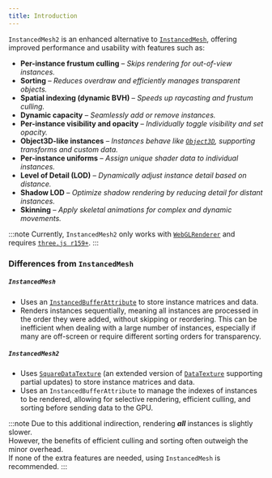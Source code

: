 ```yaml
---
title: Introduction
---
```


`InstancedMesh2` is an enhanced alternative to [`InstancedMesh`](https://threejs.org/docs/#api/en/objects/InstancedMesh), 
offering improved performance and usability with features such as:

- **Per-instance frustum culling** – *Skips rendering for out-of-view instances.*
- **Sorting** – *Reduces overdraw and efficiently manages transparent objects.*
- **Spatial indexing (dynamic BVH)** – *Speeds up raycasting and frustum culling.*
- **Dynamic capacity** – *Seamlessly add or remove instances.*
- **Per-instance visibility and opacity** – *Individually toggle visibility and set opacity.*
- **Object3D-like instances** – *Instances behave like [`Object3D`](https://threejs.org/docs/#api/en/core/Object3D), supporting transforms and custom data.*
- **Per-instance uniforms** – *Assign unique shader data to individual instances.*
- **Level of Detail (LOD)** – *Dynamically adjust instance detail based on distance.*
- **Shadow LOD** – *Optimize shadow rendering by reducing detail for distant instances.*
- **Skinning** – *Apply skeletal animations for complex and dynamic movements.*

:::note 
Currently, `InstancedMesh2` only works with [`WebGLRenderer`](https://threejs.org/docs/#api/en/renderers/WebGLRenderer) 
and requires [`three.js r159+`](https://github.com/mrdoob/three.js).
:::

### Differences from `InstancedMesh`

##### `InstancedMesh`
- Uses an [`InstancedBufferAttribute`](https://threejs.org/docs/#api/en/core/InstancedBufferAttribute) to store instance matrices and data.
- Renders instances sequentially, meaning all instances are processed in the order they were added, without skipping or reordering. 
  This can be inefficient when dealing with a large number of instances, especially if many are off-screen or require different sorting orders for transparency.

##### `InstancedMesh2`
- Uses [`SquareDataTexture`](https://agargaro.github.io/instanced-mesh/api/classes/squaredatatexture/) 
  (an extended version of [`DataTexture`](https://threejs.org/docs/#api/en/textures/DataTexture) supporting partial updates) 
  to store instance matrices and data.
- Uses an `InstancedBufferAttribute` to manage the indexes of instances to be rendered, allowing for selective rendering, efficient culling, 
  and sorting before sending data to the GPU.

:::note 
Due to this additional indirection, rendering ***all*** instances is slightly slower. <br/>
However, the benefits of efficient culling and sorting often outweigh the minor overhead. <br/>
If none of the extra features are needed, using `InstancedMesh` is recommended.
::: 
